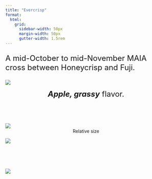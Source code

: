 ```yaml
---
title: "Evercrisp"
format:
  html: 
    grid:
      sidebar-width: 50px
      margin-width: 50px
      gutter-width: 1.5rem
---
```


:::{style="font-size: x-large;"}
A mid-October to mid-November MAIA cross between Honeycrisp and Fuji.
:::

::: grid
::: g-col-5

![](img/transparentapples/evercrisp-crop.png)

:::{style="font-size: x-large;"}
<center><i><b>Apple, grassy</b></i> flavor.</center><br>
:::

![](img/evercrisp-crop.jpg)
<center>Relative size</center>

:::

::: g-col-5

![](img/websitefigs/Apple_evercrisp.svg)

<br><br><br>

![](img/flavfigs/flavor_plot_evercrisp.svg)

:::
:::
